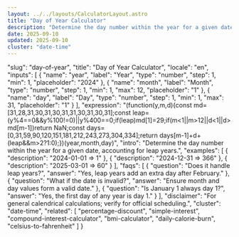 ```yaml
---
layout: ../../layouts/CalculatorLayout.astro
title: "Day of Year Calculator"
description: "Determine the day number within the year for a given date, accounting for leap years."
date: 2025-09-10
updated: 2025-09-10
cluster: "date-time"
---
```


  "slug": "day-of-year",
  "title": "Day of Year Calculator",
  "locale": "en",
  "inputs": [
    {
      "name": "year",
      "label": "Year",
      "type": "number",
      "step": 1,
      "min": 1,
      "placeholder": "2024"
    },
    {
      "name": "month",
      "label": "Month",
      "type": "number",
      "step": 1,
      "min": 1,
      "max": 12,
      "placeholder": "1"
    },
    {
      "name": "day",
      "label": "Day",
      "type": "number",
      "step": 1,
      "min": 1,
      "max": 31,
      "placeholder": "1"
    }
  ],
  "expression": "(function(y,m,d){const md=[31,28,31,30,31,30,31,31,30,31,30,31];const leap=(y%4==0&&y%100!=0)||y%400==0;if(leap)md[1]=29;if(m<1||m>12||d<1||d>md[m-1])return NaN;const days=[0,31,59,90,120,151,181,212,243,273,304,334];return days[m-1]+d+(leap&&m>2?1:0);})(year,month,day)",
  "intro": "Determine the day number within the year for a given date, accounting for leap years.",
  "examples": [
    {
      "description": "2024-01-01 ⇒ 1"
    },
    {
      "description": "2024-12-31 ⇒ 366"
    },
    {
      "description": "2025-03-01 ⇒ 60"
    }
  ],
  "faqs": [
    {
      "question": "Does it handle leap years?",
      "answer": "Yes, leap years add an extra day after February."
    },
    {
      "question": "What if the date is invalid?",
      "answer": "Ensure month and day values form a valid date."
    },
    {
      "question": "Is January 1 always day 1?",
      "answer": "Yes, the first day of any year is day 1."
    }
  ],
  "disclaimer": "For general calendrical calculations; verify for official scheduling.",
  "cluster": "date-time",
  "related": [
    "percentage-discount",
    "simple-interest",
    "compound-interest-calculator",
    "bmi-calculator",
    "daily-calorie-burn",
    "celsius-to-fahrenheit"
  ]
}

<Calculator schema={schema} />
